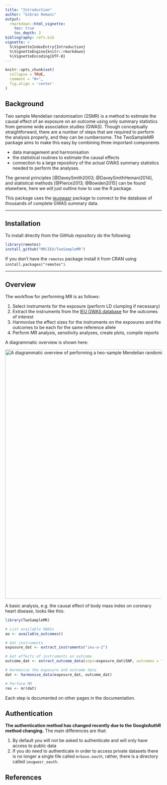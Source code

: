 ```yaml
---
title: "Introduction"
author: "Gibran Hemani"
output:
  rmarkdown::html_vignette:
    toc: true
    toc_depth: 2
bibliography: refs.bib
vignette: >
  %\VignetteIndexEntry{Introduction}
  %\VignetteEngine{knitr::rmarkdown}
  %\VignetteEncoding{UTF-8}
---
```


```r
knitr::opts_chunk$set(
  collapse = TRUE,
  comment = "#>",
  fig.align = 'center'
)
```

## Background

Two sample Mendelian randomisation (2SMR) is a method to estimate the causal effect of an exposure on an outcome using only summary statistics from genome wide association studies (GWAS). Though conceptually straightforward, there are a number of steps that are required to perform the analysis properly, and they can be cumbersome. The TwoSampleMR package aims to make this easy by combining three important components 

- data management and harmonisation
- the statistical routines to estimate the causal effects
- connection to a large repository of the actual GWAS summary statistics needed to perform the analyses.

The general principles [@DaveySmith2003; @DaveySmithHemani2014], and statistical methods [@Pierce2013; @Bowden2015] can be found elsewhere, here we will just outline how to use the R package.

This package uses the [ieugwasr](https://github.com/mrcieu/ieugwasr) package to connect to the database of thousands of complete GWAS summary data.

* * * 

## Installation

To install directly from the GitHub repository do the following:

```r
library(remotes)
install_github("MRCIEU/TwoSampleMR")
```

If you don't have the `remotes` package install it from CRAN using `install.packages("remotes")`.

* * * 

## Overview

The workflow for performing MR is as follows:

1. Select instruments for the exposure (perform LD clumping if necessary)
2. Extract the instruments from the [IEU GWAS database](https://gwas.mrcieu.ac.uk/) for the outcomes of interest
3. Harmonise the effect sizes for the instruments on the exposures and the outcomes to be each for the same reference allele
4. Perform MR analysis, sensitivity analyses, create plots, compile reports

A diagrammatic overview is shown here:

<img alt="A diagrammatic overview of performing a two-sample Mendelian randomization analysis" src="https://drive.google.com/uc?id=1yHTkn-kVqZzsQfQdXBHZBGdFWj8gSsPQ" width="800"/>

A basic analysis, e.g. the causal effect of body mass index on coronary heart disease, looks like this:

```r
library(TwoSampleMR)

# List available GWASs
ao <- available_outcomes()

# Get instruments
exposure_dat <- extract_instruments("ieu-a-2")

# Get effects of instruments on outcome
outcome_dat <- extract_outcome_data(snps=exposure_dat$SNP, outcomes = "ieu-a-7")

# Harmonise the exposure and outcome data
dat <- harmonise_data(exposure_dat, outcome_dat)

# Perform MR
res <- mr(dat)
```

Each step is documented on other pages in the documentation.

## Authentication

**The authentication method has changed recently due to the GoogleAuthR method changing.** The main differences are that:

1. By default you will not be asked to authenticate and will only have access to public data
2. If you do need to authenticate in order to access private datasets there is no longer a single file called `mrbase.oauth`, rather, there is a directory called `ieugwasr_oauth`.

## References

